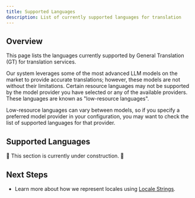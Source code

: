 ```yaml
---
title: Supported Languages
description: List of currently supported languages for translation
---
```



## Overview

This page lists the languages currently supported by General Translation (GT) for translation services.

Our system leverages some of the most advanced LLM models on the market to provide accurate translations;
however, these models are not without their limitations.
Certain resource languages may not be supported by the model provider you have selected or any of the available providers.
These languages are known as "low-resource languages".

Low-resource languages can vary between models, so if you specify a preferred model provider in your configuration, you may want to check the list of supported languages for that provider.


## Supported Languages

🚧 This section is currently under construction. 🚧

## Next Steps
 * Learn more about how we represent locales using [Locale Strings](/docs/reference/locale-strings).
